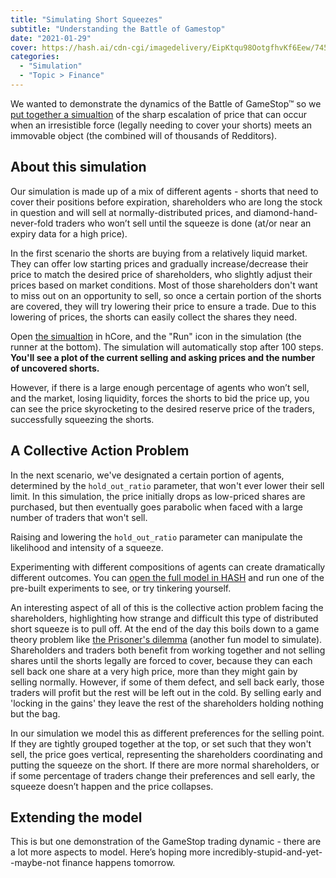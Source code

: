 ```yaml
---
title: "Simulating Short Squeezes"
subtitle: "Understanding the Battle of Gamestop"
date: "2021-01-29"
cover: https://hash.ai/cdn-cgi/imagedelivery/EipKtqu98OotgfhvKf6Eew/745d008d-68cf-4f68-86ee-ca02e79ced00/public
categories:
  - "Simulation"
  - "Topic > Finance"
---
```


We wanted to demonstrate the dynamics of the Battle of GameStop™ so we [put together a simualtion](https://hash.ai/@hash/short-squeeze) of the sharp escalation of price that can occur when an irresistible force (legally needing to cover your shorts) meets an immovable object (the combined will of thousands of Redditors).

## About this simulation

Our simulation is made up of a mix of different agents - shorts that need to cover their positions before expiration, shareholders who are long the stock in question and will sell at normally-distributed prices, and diamond-hand-never-fold traders who won’t sell until the squeeze is done (at/or near an expiry data for a high price).

In the first scenario the shorts are buying from a relatively liquid market. They can offer low starting prices and gradually increase/decrease their price to match the desired price of shareholders, who slightly adjust their prices based on market conditions. Most of those shareholders don't want to miss out on an opportunity to sell, so once a certain portion of the shorts are covered, they will try lowering their price to ensure a trade. Due to this lowering of prices, the shorts can easily collect the shares they need.

Open [the simualtion](https://hash.ai/@hash/short-squeeze) in hCore, and the "Run" icon in the simulation (the runner at the bottom). The simulation will automatically stop after 100 steps. **You'll see a plot of the current selling and asking prices and the number of uncovered shorts.**

However, if there is a large enough percentage of agents who won’t sell, and the market, losing liquidity, forces the shorts to bid the price up, you can see the price skyrocketing to the desired reserve price of the traders, successfully squeezing the shorts.

## A Collective Action Problem

In the next scenario, we've designated a certain portion of agents, determined by the `hold_out_ratio` parameter, that won't ever lower their sell limit. In this simulation, the price initially drops as low-priced shares are purchased, but then eventually goes parabolic when faced with a large number of traders that won't sell.

Raising and lowering the `hold_out_ratio` parameter can manipulate the likelihood and intensity of a squeeze.

Experimenting with different compositions of agents can create dramatically different outcomes. You can [open the full model in HASH](https://hash.ai/@hash/short-squeeze) and run one of the pre-built experiments to see, or try tinkering yourself.

An interesting aspect of all of this is the collective action problem facing the shareholders, highlighting how strange and difficult this type of distributed short squeeze is to pull off. At the end of the day this boils down to a game theory problem like [the Prisoner's dilemma](https://hash.ai/@hash/prisoners-dilemma) (another fun model to simulate). Shareholders and traders both benefit from working together and not selling shares until the shorts legally are forced to cover, because they can each sell back one share at a very high price, more than they might gain by selling normally. However, if some of them defect, and sell back early, those traders will profit but the rest will be left out in the cold. By selling early and  'locking in the gains' they leave the rest of the shareholders holding nothing but the bag.

In our simulation we model this as different preferences for the selling point. If they are tightly grouped together at the top, or set such that they won't sell, the price goes vertical, representing the shareholders coordinating and putting the squeeze on the short. If there are more normal shareholders, or if some percentage of traders change their preferences and sell early, the squeeze doesn’t happen and the price collapses.

## Extending the model

This is but one demonstration of the GameStop trading dynamic - there are a lot more aspects to model. Here’s hoping more incredibly-stupid-and-yet--maybe-not finance happens tomorrow.
